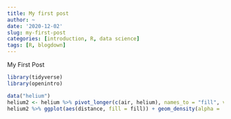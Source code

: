 ```yaml
---
title: My first post
author: ~
date: '2020-12-02'
slug: my-first-post
categories: [introduction, R, data science]
tags: [R, blogdown]
---
```


My First Post

```r
library(tidyverse)
library(openintro)
```

```r
data("helium")
helium2 <- helium %>% pivot_longer(c(air, helium), names_to = "fill", values_to = "distance")
helium2 %>% ggplot(aes(distance, fill = fill)) + geom_density(alpha = .5)
```


